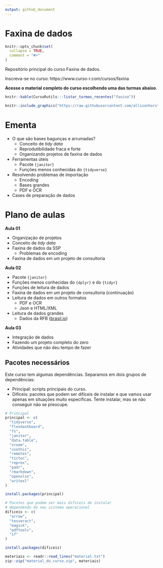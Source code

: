```yaml
---
output: github_document
---
```


# Faxina de dados

<!-- README.md is generated from README.Rmd. Please edit that file -->

```r
knitr::opts_chunk$set(
  collapse = TRUE,
  comment = "#>"
)
```

Repositório principal do curso Faxina de dados.

Inscreva-se no curso: https://www.curso-r.com/cursos/faxina

**Acesse o material completo do curso escolhendo uma das turmas abaixo**.

```r
knitr::kable(CursoRutils:::listar_turmas_recentes("faxina"))
```

```r
knitr::include_graphics("https://raw.githubusercontent.com/allisonhorst/stats-illustrations/master/rstats-artwork/tidydata_3.jpg")
```


# Ementa

- O que são bases bagunças e arrumadas?
    - Conceito de *tidy data*
    - Reprodutibilidade fraca e forte
    - Organizando projetos de faxina de dados
- Ferramentas úteis
    - Pacote `{janitor}`
    - Funções menos conhecidas do `{tidyverse}`
- Resolvendo problemas de importação
    - Encoding
    - Bases grandes
    - PDF e OCR
- Cases de preparação de dados

# Plano de aulas

**Aula 01**

- Organização de projetos
- Conceito de *tidy data*
- Faxina de dados da SSP
    - Problemas de encoding
- Faxina de dados em um projeto de consultoria

**Aula 02**

- Pacote `{janitor}`
- Funções menos conhecidas do `{dplyr}` e do `{tidyr}`
- Funções de leitura de dados
- Faxina de dados em um projeto de consultoria (continuação) 
- Leitura de dados em outros formatos
    - PDF e OCR
    - Json e HTML/XML
- Leitura de dados grandes 
    - Dados da RFB ([brasil.io](https://brasil.io))

**Aula 03**

- Integração de dados
- Fazendo um projeto completo do zero
- Atividades que não deu tempo de fazer

## Pacotes necessários

Este curso tem algumas dependências. Separamos em dois grupos de dependências:

- Principal: scripts principais do curso.
- Difíceis: pacotes que podem ser difíceis de instalar e que vamos usar apenas em situações muito específicas. Tente instalar, mas se não conseguir não se preocupe.

```r
# Principal
principal <- c(
  "tidyverse",
  "flexdashboard",
  "fs",
  "janitor",
  "data.table",
  "vroom",
  "usethis",
  "remotes",
  "tictoc",
  "reprex",
  "padr",
  "rmarkdown",
  "openxlsx",
  "writexl"
)

install.packages(principal)

# Pacotes que podem ser mais dificeis de instalar
# dependendo do seu sistema operacional
dificeis <- c(
  "arrow",
  "tesseract",
  "magick",
  "pdftools",
  "sf"
)

install.packages(dificeis)
```


```r
materiais <- readr::read_lines("material.txt")
zip::zip("material_do_curso.zip", materiais)
```